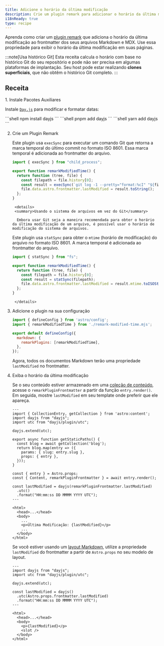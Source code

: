 ```yaml
---
title: Adicione o horário da última modificação
description: Crie um plugin remark para adicionar o horário da última modificação aos seus arquivos Markdown e MDX.
i18nReady: true
type: recipe
---
```


Aprenda como criar um [plugin remark](https://github.com/remarkjs/remark) que adiciona o horário da última modificação ao frontmatter dos seus arquivos Markdown e MDX. Use essa propriedade para exibir o horário da última modificação em suas páginas.

:::note[Usa histórico Git]
Esta receita calcula o horário com base no histórico Git do seu repositório e pode não ser precisa em algumas plataformas de implantação. Seu host pode estar realizando **clones superficiais**, que não obtêm o histórico Git completo.
:::

## Receita

<Steps>
1. Instale Pacotes Auxiliares

   Instale [`Day.js`](https://www.npmjs.com/package/dayjs) para modificar e formatar datas:

   <PackageManagerTabs>
     <Fragment slot="npm">
       ```shell
       npm install dayjs
       ```
     </Fragment>
     <Fragment slot="pnpm">
       ```shell
       pnpm add dayjs
       ```
     </Fragment>
     <Fragment slot="yarn">
       ```shell
       yarn add dayjs
       ```
     </Fragment>
   </PackageManagerTabs>

2. Crie um Plugin Remark

    Este plugin usa `execSync` para executar um comando Git que retorna a marca temporal do último commit no formato ISO 8601. Essa marca temporal é adicionada ao frontmatter do arquivo.

     ```js title="remark-modified-time.mjs"
     import { execSync } from "child_process";

     export function remarkModifiedTime() {
       return function (tree, file) {
         const filepath = file.history[0];
         const result = execSync(`git log -1 --pretty="format:%cI" "${filepath}"`);
         file.data.astro.frontmatter.lastModified = result.toString();
       };
     }
     ```
		<details>
		<summary>Usando o sistema de arquivos em vez do Git</summary>

		 Embora usar Git seja a maneira recomendada para obter o horário da última modificação de um arquivo, é possível usar o horário de modificação do sistema de arquivos.
     Este plugin usa `statSync` para obter o `mtime` (horário de modificação) do arquivo no formato ISO 8601. A marca temporal é adicionada ao frontmatter do arquivo.
     
     ```js title="remark-modified-time.mjs"
     import { statSync } from "fs";

     export function remarkModifiedTime() {
       return function (tree, file) {
         const filepath = file.history[0];
         const result = statSync(filepath);
         file.data.astro.frontmatter.lastModified = result.mtime.toISOString();
       };
     }
     ```
		</details>

3. Adicione o plugin na sua configuração

   ```js title="astro.config.mjs"
   import { defineConfig } from 'astro/config';
   import { remarkModifiedTime } from './remark-modified-time.mjs';

   export default defineConfig({
     markdown: {
       remarkPlugins: [remarkModifiedTime],
     },
   });
   ```

   Agora, todos os documentos Markdown terão uma propriedade `lastModified` no frontmatter.

4. Exiba o horário da última modificação

   Se o seu conteúdo estiver armazenado em uma [coleção de conteúdo](/pt-br/guides/content-collections/), acesse o `remarkPluginFrontmatter` a partir da função `entry.render()`. Em seguida, mostre `lastModified` em seu template onde preferir que ele apareça.

   ```astro title="src/pages/posts/[slug].astro" {3-4,6,17,19-21,28}
   ---
   import { CollectionEntry, getCollection } from 'astro:content';
   import dayjs from "dayjs";
   import utc from "dayjs/plugin/utc";

   dayjs.extend(utc);

   export async function getStaticPaths() {
     const blog = await getCollection('blog');
     return blog.map(entry => ({
       params: { slug: entry.slug },
       props: { entry },
     }));
   }

   const { entry } = Astro.props;
   const { Content, remarkPluginFrontmatter } = await entry.render();

   const lastModified = dayjs(remarkPluginFrontmatter.lastModified)
     .utc()
     .format("HH:mm:ss DD MMMM YYYY UTC");
   ---

   <html>
     <head>...</head>
     <body>
       ...
       <p>Última Modificação: {lastModified}</p>
       ...
     </body>
   </html>
   ```

   Se você estiver usando um [layout Markdown](/pt-br/basics/layouts/#layouts-markdown), utilize a propriedade `lastModified` do frontmatter a partir de `Astro.props` no seu modelo de layout.

   ```astro title="src/layouts/BlogLayout.astro" {2-3,5,7-9,15}
   ---
   import dayjs from "dayjs";
   import utc from "dayjs/plugin/utc";

   dayjs.extend(utc);

   const lastModified = dayjs()
     .utc(Astro.props.frontmatter.lastModified)
     .format("HH:mm:ss DD MMMM YYYY UTC");
   ---

   <html>
     <head>...</head>
     <body>
       <p>{lastModified}</p>
       <slot />
     </body>
   </html>
   ```
</Steps>

